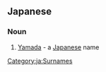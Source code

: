 ==Japanese==
===Noun===
{{ja-pos|r|proper|hira=やまだ}}

# {{ja-def|山田}} [[Yamada]] - a [[Japanese]] name

[[Category:ja:Surnames]]